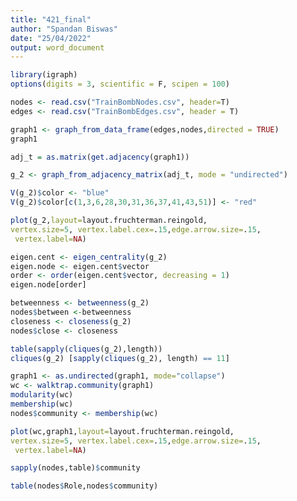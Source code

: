 ---
title: "421_final"
author: "Spandan Biswas"
date: "25/04/2022"
output: word_document
---

```{r}
library(igraph)
options(digits = 3, scientific = F, scipen = 100)


```

```{r}
nodes <- read.csv("TrainBombNodes.csv", header=T)
edges <- read.csv("TrainBombEdges.csv", header = T)


```

```{r}
graph1 <- graph_from_data_frame(edges,nodes,directed = TRUE)
graph1

adj_t = as.matrix(get.adjacency(graph1))
```

```{r}
g_2 <- graph_from_adjacency_matrix(adj_t, mode = "undirected")

V(g_2)$color <- "blue"
V(g_2)$color[c(1,3,6,28,30,31,36,37,41,43,51)] <- "red"


```

```{r}
plot(g_2,layout=layout.fruchterman.reingold,
vertex.size=5, vertex.label.cex=.15,edge.arrow.size=.15,
 vertex.label=NA)


```

```{r}
eigen.cent <- eigen_centrality(g_2)
eigen.node <- eigen.cent$vector
order <- order(eigen.cent$vector, decreasing = 1)
eigen.node[order]

```

```{r}
betweenness <- betweenness(g_2)
nodes$between <-betweenness
closeness <- closeness(g_2)
nodes$close <- closeness


```

```{r}
table(sapply(cliques(g_2),length))
cliques(g_2) [sapply(cliques(g_2), length) == 11]

```

```{r}
graph1 <- as.undirected(graph1, mode="collapse")
wc <- walktrap.community(graph1)
modularity(wc)
membership(wc)
nodes$community <- membership(wc)

```

```{r}
plot(wc,graph1,layout=layout.fruchterman.reingold,
vertex.size=5, vertex.label.cex=.15,edge.arrow.size=.15,
 vertex.label=NA)


```

```{r}
sapply(nodes,table)$community

```

```{r}
table(nodes$Role,nodes$community)


```

```{r}



```

```{r}



```

```{r}



```
